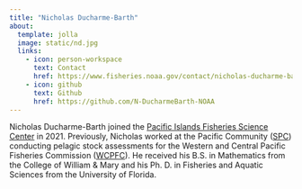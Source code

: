 ```yaml
---
title: "Nicholas Ducharme-Barth"
about:
  template: jolla
  image: static/nd.jpg
  links:
    - icon: person-workspace
      text: Contact
      href: https://www.fisheries.noaa.gov/contact/nicholas-ducharme-barth-phd
    - icon: github
      text: Github
      href: https://github.com/N-DucharmeBarth-NOAA
---
```


Nicholas Ducharme-Barth joined the [Pacific Islands Fisheries Science Center](https://www.fisheries.noaa.gov/about/pacific-islands-fisheries-science-center) in 2021. Previously, Nicholas worked at the Pacific Community ([SPC](https://fame.spc.int/)) conducting pelagic stock assessments for the Western and Central Pacific Fisheries Commission ([WCPFC](https://www.wcpfc.int/)). He received his B.S. in Mathematics from the College of William & Mary and his Ph. D. in Fisheries and Aquatic Sciences from the University of Florida.




